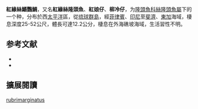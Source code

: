 {{noteTA
|G1=Toponym
}}
{{Speciesbox
| name = 紅緣絲隆頭魚
| status = LC
| status_system = IUCN3.1
| image = BenihireIB.jpg
| genus = Cirrhilabrus
| species = rubrimarginatus
| authority = [[Randall|Randall]], 1992
| synonyms = 
}}

'''紅緣絲鰭鸚鯛'''，又名'''紅緣絲隆頭魚'''、'''紅娘仔'''、'''柳冷仔'''，为[[隆頭魚科|隆頭魚科]][[絲隆頭魚屬|絲隆頭魚屬]]下的一个种，分布於西[[太平洋|太平洋]]區，從[[琉球群島|琉球群島]]，經[[菲律賓|菲律賓]]、[[印尼|印尼]]至[[斐濟|斐濟]]、[[東加|東加]]海域，棲息深度25-52公尺，體長可達12.2公分，棲息在外海礁坡海域，生活習性不明。

==参考文献==
*{{FishBase_species|genus=Cirrhilabrus|species=rubrimarginatus|year=2013|month=7}}
* {{TaiBNET| zh=紅緣絲鰭鸚鯛 | id=381954 | binomial=Cirrhilabrus rubrimarginatus | authority=Randall, 1992 | var= | accessdate=2013-01-24}}
== 擴展閱讀 ==
{{refbegin}}
{{wikispecies-inline|Cirrhilabrus rubrimarginatus|紅緣絲隆頭魚}}
{{refend}}
{{Taxonbar|from=Q3704228}}

[[Category:絲隆頭魚屬|rubrimarginatus]]


{{鱸形目小作品}}